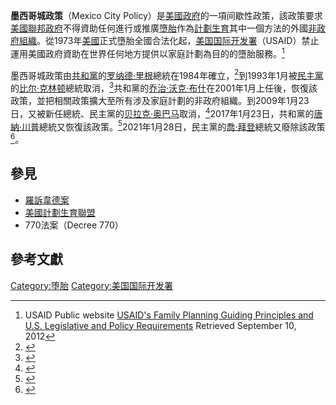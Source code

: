 {{NoteTA|G1=PresidentsUS}}
'''墨西哥城政策'''（Mexico City Policy）是[[美國政府|美國政府]]的一項间歇性政策，該政策要求[[美國聯邦政府|美國聯邦政府]]不得資助任何進行或推廣[[墮胎|墮胎]]作為[[計劃生育|計劃生育]]其中一個方法的外國[[非政府組織|非政府組織]]。從1973年[[美國|美國]]正式墮胎全國合法化起，[[美国国际开发署|美国国际开发署]]（USAID）禁止運用美國政府資助在世界任何地方提供以家庭計劃為目的的墮胎服務。<ref name="usaidweb1">USAID Public website [http://transition.usaid.gov/our_work/global_health/pop/restrictions.html USAID's Family Planning Guiding Principles and U.S. Legislative and Policy Requirements] {{webarchive |url=https://web.archive.org/web/20130329101241/http://transition.usaid.gov/our_work/global_health/pop/restrictions.html |date=March 29, 2013 }} Retrieved September 10, 2012</ref>

墨西哥城政策由[[共和黨_(美國)|共和黨]]的[[罗纳德·里根|罗纳德·里根]]總統在1984年確立，<ref>{{Cite news|url=http://www.cbsnews.com/news/what-is-the-mexico-city-policy/|title=What is the Mexico City Policy?|access-date=2017-01-23|archive-date=2017-01-24|archive-url=https://web.archive.org/web/20170124035714/http://www.cbsnews.com/news/what-is-the-mexico-city-policy/|dead-url=no}}</ref>到1993年1月被[[民主黨_(美國)|民主黨]]的[[比尔·克林顿|比尔·克林顿]]總統取消，<ref name="clinton-rescind">{{Cite web|url=https://clinton6.nara.gov/1993/01/1993-01-22-aid-family-planning-grants-mexico-city-policy.html|title=AID Family Planning Grants/Mexico City Policy|last=Clinton|first=William J.|date=January 22, 1993|accessdate=2007-09-29|archive-url=https://web.archive.org/web/20080704165513/http://clinton6.nara.gov/1993/01/1993-01-22-aid-family-planning-grants-mexico-city-policy.html|archive-date=2008-07-04|dead-url=yes}}</ref>共和黨的[[乔治·沃克·布什|乔治·沃克·布什]]在2001年1月上任後，恢復該政策，並把相關政策擴大至所有涉及家庭計劃的非政府組織。到2009年1月23日，又被新任總統、民主黨的[[贝拉克·奥巴马|贝拉克·奥巴马]]取消，<ref name="obama-rescind">{{Cite web|url=https://obamawhitehouse.archives.gov/the-press-office/statement-president-barack-obama-rescinding-mexico-city-policy|title=Statement of President Barack Obama on Rescinding the Mexico City Policy|last=Obama|first=Barack|date=January 23, 2009|website=|publisher=|access-date=2017-01-24|archive-date=2017-01-30|archive-url=https://web.archive.org/web/20170130052017/https://obamawhitehouse.archives.gov/the-press-office/statement-president-barack-obama-rescinding-mexico-city-policy|dead-url=no}}</ref>2017年1月23日，共和黨的[[唐納·川普|唐納·川普]]總統又恢復該政策。<ref>{{Cite web|url=http://www.cnn.com/2017/01/23/politics/trans-pacific-partnership-trade-deal-withdrawal-trumps-first-executive-action-monday-sources-say/index.html|title=TPP withdrawal Trump's first executive action Monday, sources say|last=CNN|first=Jeremy Diamond and Dana Bash|website=CNN|access-date=2017-01-23|archive-date=2019-04-11|archive-url=https://web.archive.org/web/20190411055622/https://www.cnn.com/2017/01/23/politics/trans-pacific-partnership-trade-deal-withdrawal-trumps-first-executive-action-monday-sources-say/index.html|dead-url=no}}</ref>2021年1月28日，民主黨的[[喬·拜登|喬·拜登]]總統又廢除該政策<ref>{{cite news |title=美国总统拜登签署一系列行政法案 恢复奥巴马时期政策 |url=https://finance.sina.com.cn/money/forex/forexroll/2021-01-29/doc-ikftpnny2604183.shtml |accessdate=2021-01-29 |archive-date=2021-02-03 |archive-url=https://web.archive.org/web/20210203180945/https://finance.sina.com.cn/money/forex/forexroll/2021-01-29/doc-ikftpnny2604183.shtml |dead-url=no }}</ref>。

== 參見 ==
* [[羅訴韋德案|羅訴韋德案]]
* [[美國計劃生育聯盟|美國計劃生育聯盟]]
*770法案（Decree 770）

== 參考文獻 ==
{{Reflist}}

[[Category:堕胎|Category:堕胎]]
[[Category:美国国际开发署|Category:美国国际开发署]]
